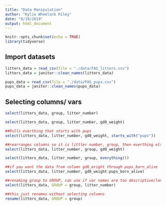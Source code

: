```yaml
---
title: "Data Manipulation"
author: "Kylie Wheelock Riley"
date: "9/19/2019"
output: html_document
---
```


```r
knitr::opts_chunk$set(echo = TRUE)
library(tidyverse)
```

## Import datasets
```r
litters_data = read_csv(file = "./data/FAS_litters.csv")
litters_data = janitor::clean_names(litters_data)

pups_data = read_csv(file = "./data/FAS_pups.csv")
pups_data = janitor::clean_names(pups_data)

```

## Selecting columns/ vars

```r
select(litters_data, group, litter_number)

select(litters_data, group, litter_number, gd0_weight)

##Pulls everthing that starts with pups
select(litters_data, litter_number, gd0_weight, starts_with("pups"))

##rearranges columns so it is littler number, group, then everthing else
select(litters_data, litter_number, group, gd0_weight)

select(litters_data, litter_number, group, everything())

##if you want the data from column gd0_eright through pups_born_alive
select(litters_data, litter_number, gd0_weight:pups_born_alive)

##renaming group to GROUP, can use if var names are too descriptive/long
select(litters_data, GROUP = group, litter_number)

##this just renames without selecting columns
rename(litters_data, GROUP = group)
```

